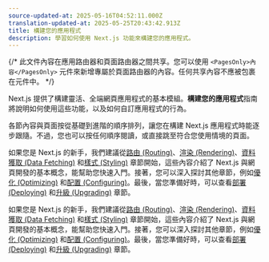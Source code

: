 ```yaml
---
source-updated-at: 2025-05-16T04:52:11.000Z
translation-updated-at: 2025-05-25T20:43:42.913Z
title: 構建您的應用程式
description: 學習如何使用 Next.js 功能來構建您的應用程式。
---
```


{/* 此文件內容在應用路由器和頁面路由器之間共享。您可以使用 `<PagesOnly>內容</PagesOnly>` 元件來新增專屬於頁面路由器的內容。任何共享內容不應被包裹在元件中。 */}

Next.js 提供了構建靈活、全端網頁應用程式的基本模組。**構建您的應用程式**指南將說明如何使用這些功能，以及如何自訂應用程式的行為。

各節內容與頁面按從基礎到進階的順序排列，讓您在構建 Next.js 應用程式時能逐步跟隨。不過，您也可以按任何順序閱讀，或直接跳至符合您使用情境的頁面。

<AppOnly>

如果您是 Next.js 的新手，我們建議從[路由 (Routing)](/docs/app/building-your-application/routing)、[渲染 (Rendering)](/docs/app/building-your-application/rendering)、[資料獲取 (Data Fetching)](/docs/app/building-your-application/data-fetching) 和[樣式 (Styling)](/docs/app/building-your-application/styling) 章節開始，這些內容介紹了 Next.js 與網頁開發的基本概念，能幫助您快速入門。接著，您可以深入探討其他章節，例如[優化 (Optimizing)](/docs/app/building-your-application/optimizing) 和[配置 (Configuring)](/docs/app/building-your-application/configuring)。最後，當您準備好時，可以查看[部署 (Deploying)](/docs/app/building-your-application/deploying) 和[升級 (Upgrading)](/docs/app/building-your-application/upgrading) 章節。

</AppOnly>

<PagesOnly>

如果您是 Next.js 的新手，我們建議從[路由 (Routing)](/docs/pages/building-your-application/routing)、[渲染 (Rendering)](/docs/pages/building-your-application/rendering)、[資料獲取 (Data Fetching)](/docs/pages/building-your-application/data-fetching) 和[樣式 (Styling)](/docs/pages/building-your-application/styling) 章節開始，這些內容介紹了 Next.js 與網頁開發的基本概念，能幫助您快速入門。接著，您可以深入探討其他章節，例如[優化 (Optimizing)](/docs/pages/building-your-application/optimizing) 和[配置 (Configuring)](/docs/pages/building-your-application/configuring)。最後，當您準備好時，可以查看[部署 (Deploying)](/docs/pages/building-your-application/deploying) 和[升級 (Upgrading)](/docs/pages/building-your-application/upgrading) 章節。

</PagesOnly>